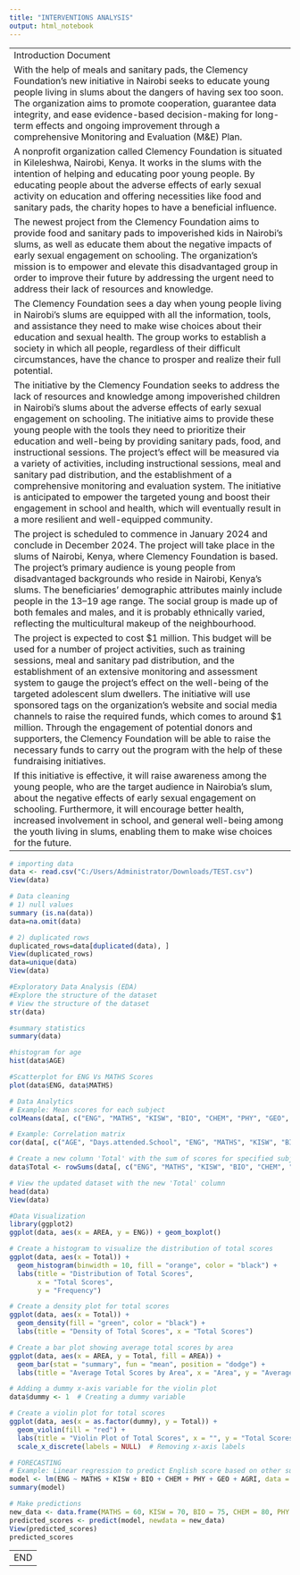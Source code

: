 ---
title: "INTERVENTIONS ANALYSIS"
output: html_notebook
---

---
Introduction Document
With the help of meals and sanitary pads, the Clemency Foundation's new initiative in Nairobi seeks to educate young people living in slums about the dangers of having sex too soon. The organization aims to promote cooperation, guarantee data integrity, and ease evidence-based decision-making for long-term effects and ongoing improvement through a comprehensive Monitoring and Evaluation (M&E) Plan.
A nonprofit organization called Clemency Foundation is situated in Kileleshwa, Nairobi, Kenya. It works in the slums with the intention of helping and educating poor young people. By educating people about the adverse effects of early sexual activity on education and offering necessities like food and sanitary pads, the charity hopes to have a beneficial influence.
The newest project from the Clemency Foundation aims to provide food and sanitary pads to impoverished kids in Nairobi's slums, as well as educate them about the negative impacts of early sexual engagement on schooling. The organization's mission is to empower and elevate this disadvantaged group in order to improve their future by addressing the urgent need to address their lack of resources and knowledge.
The Clemency Foundation sees a day when young people living in Nairobi's slums are equipped with all the information, tools, and assistance they need to make wise choices about their education and sexual health. The group works to establish a society in which all people, regardless of their difficult circumstances, have the chance to prosper and realize their full potential.
The initiative by the Clemency Foundation seeks to address the lack of resources and knowledge among impoverished children in Nairobi's slums about the adverse effects of early sexual engagement on schooling. The initiative aims to provide these young people with the tools they need to prioritize their education and well-being by providing sanitary pads, food, and instructional sessions. The project's effect will be measured via a variety of activities, including instructional sessions, meal and sanitary pad distribution, and the establishment of a comprehensive monitoring and evaluation system. The initiative is anticipated to empower the targeted young and boost their engagement in school and health, which will eventually result in a more resilient and well-equipped community.
The project is scheduled to commence in January 2024 and conclude in December 2024. The project will take place in the slums of Nairobi, Kenya, where Clemency Foundation is based. The project's primary audience is young people from disadvantaged backgrounds who reside in Nairobi, Kenya's slums. The beneficiaries' demographic attributes mainly include people in the 13–19 age range. The social group is made up of both females and males, and it is probably ethnically varied, reflecting the multicultural makeup of the neighbourhood.
The project is expected to cost $1 million. This budget will be used for a number of project activities, such as training sessions, meal and sanitary pad distribution, and the establishment of an extensive monitoring and assessment system to gauge the project's effect on the well-being of the targeted adolescent slum dwellers. The initiative will use sponsored tags on the organization's website and social media channels to raise the required funds, which comes to around $1 million. Through the engagement of potential donors and supporters, the Clemency Foundation will be able to raise the necessary funds to carry out the program with the help of these fundraising initiatives.
If this initiative is effective, it will raise awareness among the young people, who are the target audience in Nairobia's slum, about the negative effects of early sexual engagement on schooling. Furthermore, it will encourage better health, increased involvement in school, and general well-being among the youth living in slums, enabling them to make wise choices for the future.
---

```{r}
# importing data
data <- read.csv("C:/Users/Administrator/Downloads/TEST.csv")
View(data)
```

```{r}
# Data cleaning
# 1) null values
summary (is.na(data))
data=na.omit(data)
```

```{r}
# 2) duplicated rows
duplicated_rows=data[duplicated(data), ]
View(duplicated_rows)
data=unique(data)
View(data)

```

```{r}
#Exploratory Data Analysis (EDA)
#Explore the structure of the dataset
# View the structure of the dataset
str(data)
```
```{r}
#summary statistics
summary(data)
```
```{r}
#histogram for age
hist(data$AGE)

```
```{r}
#Scatterplot for ENG Vs MATHS Scores
plot(data$ENG, data$MATHS)
```

```{r}
# Data Analytics
# Example: Mean scores for each subject
colMeans(data[, c("ENG", "MATHS", "KISW", "BIO", "CHEM", "PHY", "GEO", "AGRI")])
```
```{r}
# Example: Correlation matrix
cor(data[, c("AGE", "Days.attended.School", "ENG", "MATHS", "KISW", "BIO", "CHEM", "PHY", "GEO", "AGRI")])

```
```{r}
# Create a new column 'Total' with the sum of scores for specified subjects
data$Total <- rowSums(data[, c("ENG", "MATHS", "KISW", "BIO", "CHEM", "PHY", "GEO", "AGRI")])
```
```{r}
# View the updated dataset with the new 'Total' column
head(data)
View(data)
```
```{r}
#Data Visualization
library(ggplot2)
ggplot(data, aes(x = AREA, y = ENG)) + geom_boxplot()
```
```{r}
# Create a histogram to visualize the distribution of total scores
ggplot(data, aes(x = Total)) +
  geom_histogram(binwidth = 10, fill = "orange", color = "black") +
  labs(title = "Distribution of Total Scores",
       x = "Total Scores",
       y = "Frequency")
```
```{r}
# Create a density plot for total scores
ggplot(data, aes(x = Total)) +
  geom_density(fill = "green", color = "black") +
  labs(title = "Density of Total Scores", x = "Total Scores")
```
```{r}
# Create a bar plot showing average total scores by area
ggplot(data, aes(x = AREA, y = Total, fill = AREA)) +
  geom_bar(stat = "summary", fun = "mean", position = "dodge") +
  labs(title = "Average Total Scores by Area", x = "Area", y = "Average Total Scores")
```
```{r}
# Adding a dummy x-axis variable for the violin plot
data$dummy <- 1  # Creating a dummy variable

# Create a violin plot for total scores
ggplot(data, aes(x = as.factor(dummy), y = Total)) +
  geom_violin(fill = "red") +
  labs(title = "Violin Plot of Total Scores", x = "", y = "Total Scores") +
  scale_x_discrete(labels = NULL)  # Removing x-axis labels
```
```{r}
# FORECASTING
# Example: Linear regression to predict English score based on other subjects
model <- lm(ENG ~ MATHS + KISW + BIO + CHEM + PHY + GEO + AGRI, data = data)
summary(model)
```
```{r}
# Make predictions
new_data <- data.frame(MATHS = 60, KISW = 70, BIO = 75, CHEM = 80, PHY = 85, GEO = 90, AGRI = 95) # Example data
predicted_scores <- predict(model, newdata = new_data)
View(predicted_scores)
predicted_scores
```
---
END
---
